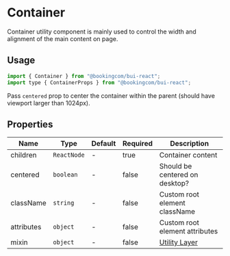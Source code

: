 # Container

<Featured>
  Container utility component is mainly used to control the width and alignment
  of the main content on page.
</Featured>

## Usage

```jsx
import { Container } from "@bookingcom/bui-react";
import type { ContainerProps } from "@bookingcom/bui-react";
```

<Example name="default" />

Pass `centered` prop to center the container within the parent (should have viewport larger than 1024px).

<Example name="centered" />

## Properties

| Name       | Type        | Default | Required | Description                                                                                                    |
| ---------- | ----------- | ------- | -------- | -------------------------------------------------------------------------------------------------------------- |
| children   | `ReactNode` | -       | true     | Container content                                                                                              |
| centered   | `boolean`   | -       | false    | Should be centered on desktop?                                                                                 |
| className  | `string`    | -       | false    | Custom root element className                                                                                  |
| attributes | `object`    | -       | false    | Custom root element attributes                                                                                 |
| mixin        | `object`    | -       | false    | [Utility Layer](?page=Getting%2520started%252FDevelopment%252FComponents&view=documentation#BUI-Utility-Layer) |
